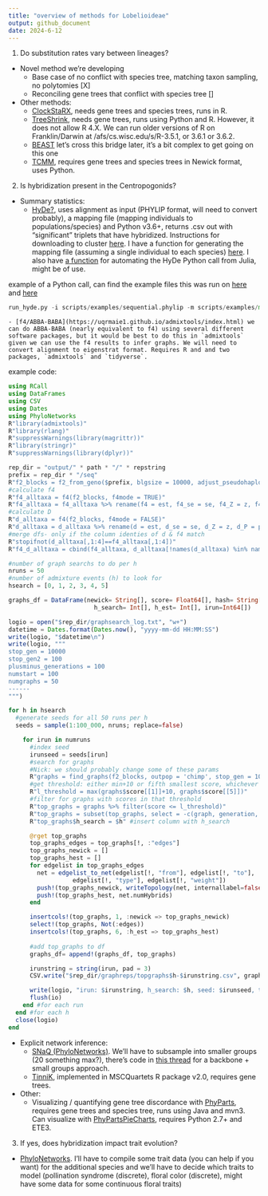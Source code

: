 ```yaml
---
title: "overview of methods for Lobelioideae"
output: github_document
date: 2024-6-12
---
```


1. Do substitution rates vary between lineages?

- Novel method we're developing
  - Base case of no conflict with species tree, matching taxon sampling, no polytomies [X]
  - Reconciling gene trees that conflict with species tree []
- Other methods:
  - [ClockStaRX](https://github.com/duchene/ClockstaRX/), needs gene trees and species trees, runs in R.
  - [TreeShrink](https://github.com/uym2/TreeShrink), needs gene trees, runs using Python and R. However, it does not allow R 4.X. We can run older versions of R on Franklin/Darwin at /afs/cs.wisc.edu/s/R-3.5.1, or 3.6.1 or 3.6.2.
  - [BEAST](https://www.beast2.org/) let's cross this bridge later, it's a bit complex to get going on this one
  - [TCMM](https://github.com/shayesteh99/TCMM), requires gene trees and species trees in Newick format, uses Python.

2. Is hybridization present in the Centropogonids?

- Summary statistics:
  - [HyDe?](https://hybridization-detection.readthedocs.io/), uses alignment as input (PHYLIP format, will need to convert probably), a mapping file (mapping individuals to populations/species) and Python v3.6+, returns .csv out with "significant" triplets that have hybridized. Instructions for downloading to cluster [here](https://github.com/cecileane/simulation-ratevariation/blob/fb448ed1191998d64ccf609e70557b399067b74e/notes/software_install.md?plain=1#L5). I have a function for generating the mapping file (assuming a single individual to each species) [here](https://github.com/cecileane/simulation-ratevariation/blob/fb448ed1191998d64ccf609e70557b399067b74e/scripts/infer_networks.jl#L25). I also have [a function](https://github.com/cecileane/simulation-ratevariation/blob/fb448ed1191998d64ccf609e70557b399067b74e/scripts/infer_networks.jl#L241) for automating the HyDe Python call from Julia, might be of use.

example of a Python call, can find the example files this was run on [here](https://github.com/cecileane/simulation-ratevariation/blob/fb448ed1191998d64ccf609e70557b399067b74e/scripts/examples/sequential.phylip) and [here](https://github.com/cecileane/simulation-ratevariation/blob/fb448ed1191998d64ccf609e70557b399067b74e/scripts/examples/map.txt)

```python
run_hyde.py -i scripts/examples/sequential.phylip -m scripts/examples/map.txt -o P1 -n 5 -t 5 -s 12 --prefix scripts/examples/example
```

    - [f4/ABBA-BABA](https://uqrmaie1.github.io/admixtools/index.html) we can do ABBA-BABA (nearly equivalent to f4) using several different software packages, but it would be best to do this in `admixtools` given we can use the f4 results to infer graphs. We will need to convert alignment to eigenstrat format. Requires R and and two packages, `admixtools` and `tidyverse`.

example code:

```julia
using RCall
using DataFrames
using CSV
using Dates
using PhyloNetworks
R"library(admixtools)"
R"library(rlang)"
R"suppressWarnings(library(magrittr))"
R"library(stringr)"
R"suppressWarnings(library(dplyr))"

rep_dir = "output/" * path * "/" * repstring
prefix = rep_dir * "/seq"
R"f2_blocks = f2_from_geno($prefix, blgsize = 10000, adjust_pseudohaploid = TRUE)"
#calculate f4
R"f4_alltaxa = f4(f2_blocks, f4mode = TRUE)"
R"f4_alltaxa = f4_alltaxa %>% rename(f4 = est, f4_se = se, f4_Z = z, f4_P = p)"
#calculate D
R"d_alltaxa = f4(f2_blocks, f4mode = FALSE)"
R"d_alltaxa = d_alltaxa %>% rename(d = est, d_se = se, d_Z = z, d_P = p)"
#merge dfs- only if the column identies of d & f4 match
R"stopifnot(d_alltaxa[,1:4]==f4_alltaxa[,1:4])"
R"f4_d_alltaxa = cbind(f4_alltaxa, d_alltaxa[!names(d_alltaxa) %in% names(f4_alltaxa)])"

#number of graph searchs to do per h
nruns = 50
#number of admixture events (h) to look for 
hsearch = [0, 1, 2, 3, 4, 5] 

graphs_df = DataFrame(newick= String[], score= Float64[], hash= String[],
                        h_search= Int[], h_est= Int[], irun=Int64[])

logio = open("$rep_dir/graphsearch_log.txt", "w+")
datetime = Dates.format(Dates.now(), "yyyy-mm-dd HH:MM:SS")
write(logio, "$datetime\n")
write(logio, """
stop_gen = 10000
stop_gen2 = 100
plusminus_generations = 100
numstart = 100
numgraphs = 50
------
""")

for h in hsearch
  #generate seeds for all 50 runs per h
  seeds = sample(1:100_000, nruns; replace=false)

    for irun in numruns
      #index seed
      irunseed = seeds[irun]
      #search for graphs
      #Nick: we should probably change some of these params
      R"graphs = find_graphs(f2_blocks, outpop = 'chimp', stop_gen = 10000, stop_gen2 = 100, plusminus_generations = 100, numstart = 100, numgraphs = 50, numadmix = $h, seed = $irunseed, return_fstats = TRUE) %>% arrange(score)"
      #get threshold: either min+10 or fifth smallest score, whichever is larger
      R"l_threshold = max(graphs$score[[1]]+10, graphs$score[[5]])"
      #filter for graphs with scores in that threshold
      R"top_graphs = graphs %>% filter(score <= l_threshold)"
      R"top_graphs = subset(top_graphs, select = -c(graph, generation, mutation, lasthash))"
      R"top_graphs$h_search = $h" #insert column with h_search

      @rget top_graphs 
      top_graphs_edges = top_graphs[!, :"edges"]
      top_graphs_newick = []
      top_graphs_hest = []
      for edgelist in top_graphs_edges
        net = edgelist_to_net(edgelist[!, "from"], edgelist[!, "to"], 
                  edgelist[!, "type"], edgelist[!, "weight"])
        push!(top_graphs_newick, writeTopology(net, internallabel=false))
        push!(top_graphs_hest, net.numHybrids)
      end

      insertcols!(top_graphs, 1, :newick => top_graphs_newick)
      select!(top_graphs, Not(:edges))
      insertcols!(top_graphs, 6, :h_est => top_graphs_hest)
        
      #add top_graphs to df
      graphs_df= append!(graphs_df, top_graphs)

      irunstring = string(irun, pad = 3)
      CSV.write("$rep_dir/graphreps/topgraphs$h-$irunstring.csv", graphs_df)

      write(logio, "irun: $irunstring, h_search: $h, seed: $irunseed, time: $elapsed minutes\n")
      flush(io)
    end #for each run
  end #for each h
  close(logio)
end

```

- Explicit network inference:
  - [SNaQ (PhyloNetworks)](https://crsl4.github.io/PhyloNetworks.jl/latest/man/snaq_plot/). We'll have to subsample into smaller groups (20 something max?), there's code in [this thread](https://groups.google.com/g/phylonetworks-users/c/ZFq8X9V2pr4/m/JIjzkc-SEwAJ) for a backbone + small groups approach.
  - [TinniK](https://github.com/cran/MSCquartets), implemented in MSCQuartets R package v2.0, requires gene trees.

- Other:
  - Visualizing / quantifying gene tree discordance with [PhyParts](https://bitbucket.org/blackrim/phyparts/src/master/), requires gene trees and species tree, runs using Java and mvn3. Can visualize with [PhyPartsPieCharts](https://github.com/mossmatters/phyloscripts/tree/master/phypartspiecharts), requires Python 2.7+ and ETE3.

3. If yes, does hybridization impact trait evolution?

- [PhyloNetworks](https://crsl4.github.io/PhyloNetworks.jl/latest/man/fitDiscrete/). I'll have to compile some trait data (you can help if you want) for the additional species and we'll have to decide which traits to model (pollination syndrome (discrete), floral color (discrete), might have some data for some continuous floral traits)
